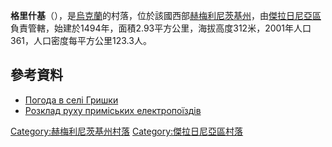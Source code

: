 {{coord|49|11|9|N|27|45|6|E|scale:100000|display=title}}

'''格里什基'''（{{lang-uk|Гришки}}），是[[烏克蘭|烏克蘭]]的村落，位於該國西部[[赫梅利尼茨基州|赫梅利尼茨基州]]，由[[傑拉日尼亞區|傑拉日尼亞區]]負責管轄，始建於1494年，面積2.93平方公里，海拔高度312米，2001年人口361，人口密度每平方公里123.3人。

==參考資料==
* [http://weather.in.ua/ua/hmel'nickaja/5996 Погода в селі Гришки]{{Wayback|url=http://weather.in.ua/ua/hmel%27nickaja/5996 |date=20111220110003 }}
* [http://swrailway.gov.ua/timetable/eltrain/?sid=214&lng= Розклад руху приміських електропоїздів] {{Wayback|url=http://swrailway.gov.ua/timetable/eltrain/?sid=214&lng= |date=20170308120055 }}

{{DEFAULTSORT:Гришки}}
[[Category:赫梅利尼茨基州村落|Category:赫梅利尼茨基州村落]]
[[Category:傑拉日尼亞區村落|Category:傑拉日尼亞區村落]]


{{Khmelnytskyi-geo-stub}}